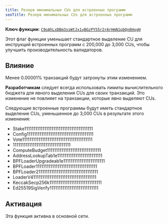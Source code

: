 ```yaml
---
title: Резерв минимальных CUs для встроенных программ
seoTitle: Резерв минимальных CUs для встроенных программ
---
```


**Ключ функции**:
[`C9oAhLxDBm3ssWtJx1yBGzPY55r2rArHmN1pbQn6HogH`](https://explorer.solana.com/address/C9oAhLxDBm3ssWtJx1yBGzPY55r2rArHmN1pbQn6HogH)

Этот флаг функции уменьшает стандартное выделение CU для инструкций встроенных
программ с 200,000 до 3,000 CUs, чтобы улучшить производительность валидаторов.

## Влияние

Менее 0.00001% транзакций будут затронуты этим изменением.

**Разработчикам** следует всегда использовать лимиты вычислительного бюджета для
явного выделения CUs для своих транзакций. Это изменение не повлияет на
транзакции, которые явно выделяют CUs.

Следующие встроенные программы будут иметь стандартное выделение CUs,
уменьшенное до 3,000 CUs в результате этого изменения:

- Stake11111111111111111111111111111111111111
- Config1111111111111111111111111111111111111
- Vote111111111111111111111111111111111111111
- 11111111111111111111111111111111
- ComputeBudget111111111111111111111111111111
- AddressLookupTab1e1111111111111111111111111
- BPFLoaderUpgradeab1e11111111111111111111111
- BPFLoader1111111111111111111111111111111111
- BPFLoader2111111111111111111111111111111111
- LoaderV411111111111111111111111111111111111
- KeccakSecp256k11111111111111111111111111111
- Ed25519SigVerify111111111111111111111111111

## Активация

Эта функция активна в основной сети.
